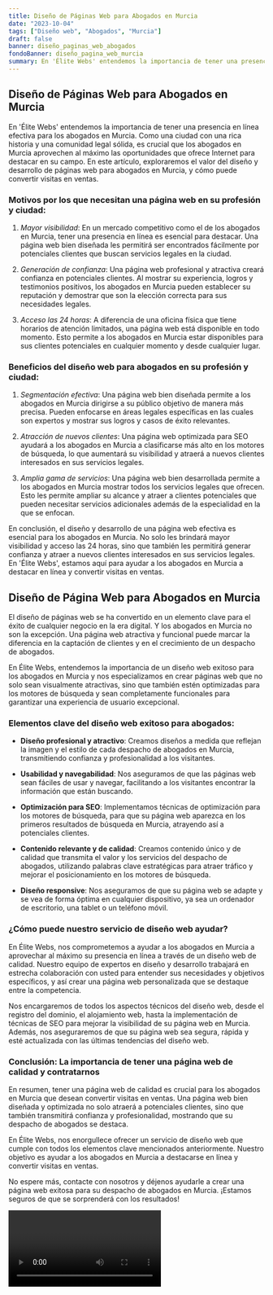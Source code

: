 ```yaml
---
title: Diseño de Páginas Web para Abogados en Murcia
date: "2023-10-04"
tags: ["Diseño web", "Abogados", "Murcia"]
draft: false
banner: diseño_paginas_web_abogados
fondoBanner: diseño_pagina_web_murcia
summary: En 'Élite Webs' entendemos la importancia de tener una presencia en línea efectiva para los abogados en Murcia. Como una ciudad con una rica historia y una comunidad legal sólida, es crucial que los abogados en Murcia aprovechen al máximo las oportunidades que ofrece Internet para destacar en su campo. En este artículo, exploraremos el valor del diseño y desarrollo de páginas web para abogados en Murcia, y cómo puede convertir visitas en ventas.
---
```



## Diseño de Páginas Web para Abogados en Murcia

En 'Élite Webs' entendemos la importancia de tener una presencia en línea efectiva para los abogados en Murcia. Como una ciudad con una rica historia y una comunidad legal sólida, es crucial que los abogados en Murcia aprovechen al máximo las oportunidades que ofrece Internet para destacar en su campo. En este artículo, exploraremos el valor del diseño y desarrollo de páginas web para abogados en Murcia, y cómo puede convertir visitas en ventas.

### Motivos por los que necesitan una página web en su profesión y ciudad:

1. _Mayor visibilidad_: En un mercado competitivo como el de los abogados en Murcia, tener una presencia en línea es esencial para destacar. Una página web bien diseñada les permitirá ser encontrados fácilmente por potenciales clientes que buscan servicios legales en la ciudad.

2. _Generación de confianza_: Una página web profesional y atractiva creará confianza en potenciales clientes. Al mostrar su experiencia, logros y testimonios positivos, los abogados en Murcia pueden establecer su reputación y demostrar que son la elección correcta para sus necesidades legales.

3. _Acceso las 24 horas_: A diferencia de una oficina física que tiene horarios de atención limitados, una página web está disponible en todo momento. Esto permite a los abogados en Murcia estar disponibles para sus clientes potenciales en cualquier momento y desde cualquier lugar.

### Beneficios del diseño web para abogados en su profesión y ciudad:

1. _Segmentación efectiva_: Una página web bien diseñada permite a los abogados en Murcia dirigirse a su público objetivo de manera más precisa. Pueden enfocarse en áreas legales específicas en las cuales son expertos y mostrar sus logros y casos de éxito relevantes.

2. _Atracción de nuevos clientes_: Una página web optimizada para SEO ayudará a los abogados en Murcia a clasificarse más alto en los motores de búsqueda, lo que aumentará su visibilidad y atraerá a nuevos clientes interesados en sus servicios legales.

3. _Amplia gama de servicios_: Una página web bien desarrollada permite a los abogados en Murcia mostrar todos los servicios legales que ofrecen. Esto les permite ampliar su alcance y atraer a clientes potenciales que pueden necesitar servicios adicionales además de la especialidad en la que se enfocan.

En conclusión, el diseño y desarrollo de una página web efectiva es esencial para los abogados en Murcia. No solo les brindará mayor visibilidad y acceso las 24 horas, sino que también les permitirá generar confianza y atraer a nuevos clientes interesados en sus servicios legales. En 'Élite Webs', estamos aquí para ayudar a los abogados en Murcia a destacar en línea y convertir visitas en ventas.

<GifSeo />

<Cta />

## Diseño de Página Web para Abogados en Murcia

El diseño de páginas web se ha convertido en un elemento clave para el éxito de cualquier negocio en la era digital. Y los abogados en Murcia no son la excepción. Una página web atractiva y funcional puede marcar la diferencia en la captación de clientes y en el crecimiento de un despacho de abogados.

En Élite Webs, entendemos la importancia de un diseño web exitoso para los abogados en Murcia y nos especializamos en crear páginas web que no solo sean visualmente atractivas, sino que también estén optimizadas para los motores de búsqueda y sean completamente funcionales para garantizar una experiencia de usuario excepcional.

### Elementos clave del diseño web exitoso para abogados:

- **Diseño profesional y atractivo**: Creamos diseños a medida que reflejan la imagen y el estilo de cada despacho de abogados en Murcia, transmitiendo confianza y profesionalidad a los visitantes.

- **Usabilidad y navegabilidad**: Nos aseguramos de que las páginas web sean fáciles de usar y navegar, facilitando a los visitantes encontrar la información que están buscando.

- **Optimización para SEO**: Implementamos técnicas de optimización para los motores de búsqueda, para que su página web aparezca en los primeros resultados de búsqueda en Murcia, atrayendo así a potenciales clientes.

- **Contenido relevante y de calidad**: Creamos contenido único y de calidad que transmita el valor y los servicios del despacho de abogados, utilizando palabras clave estratégicas para atraer tráfico y mejorar el posicionamiento en los motores de búsqueda.

- **Diseño responsive**: Nos aseguramos de que su página web se adapte y se vea de forma óptima en cualquier dispositivo, ya sea un ordenador de escritorio, una tablet o un teléfono móvil.

### ¿Cómo puede nuestro servicio de diseño web ayudar?

En Élite Webs, nos comprometemos a ayudar a los abogados en Murcia a aprovechar al máximo su presencia en línea a través de un diseño web de calidad. Nuestro equipo de expertos en diseño y desarrollo trabajará en estrecha colaboración con usted para entender sus necesidades y objetivos específicos, y así crear una página web personalizada que se destaque entre la competencia.

Nos encargaremos de todos los aspectos técnicos del diseño web, desde el registro del dominio, el alojamiento web, hasta la implementación de técnicas de SEO para mejorar la visibilidad de su página web en Murcia. Además, nos aseguraremos de que su página web sea segura, rápida y esté actualizada con las últimas tendencias del diseño web.

### Conclusión: La importancia de tener una página web de calidad y contratarnos

En resumen, tener una página web de calidad es crucial para los abogados en Murcia que desean convertir visitas en ventas. Una página web bien diseñada y optimizada no solo atraerá a potenciales clientes, sino que también transmitirá confianza y profesionalidad, mostrando que su despacho de abogados se destaca.

En Élite Webs, nos enorgullece ofrecer un servicio de diseño web que cumple con todos los elementos clave mencionados anteriormente. Nuestro objetivo es ayudar a los abogados en Murcia a destacarse en línea y convertir visitas en ventas.

No espere más, contacte con nosotros y déjenos ayudarle a crear una página web exitosa para su despacho de abogados en Murcia. ¡Estamos seguros de que se sorprenderá con los resultados!

<Video />

<CtaBot job="Abogados" city="Murcia" />

<Gmaps query="Murcia+españa+maps" />
